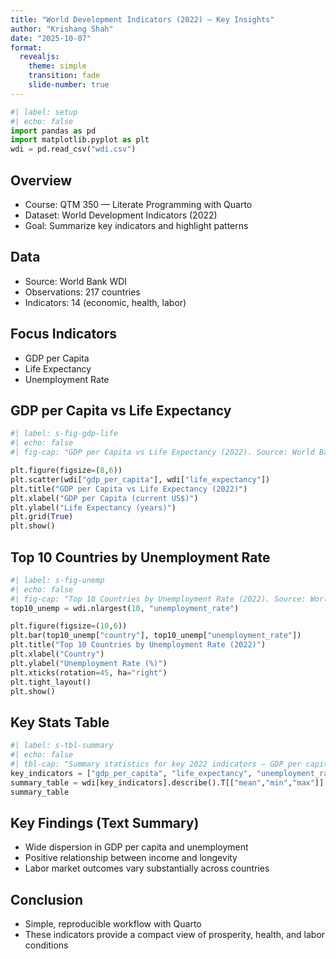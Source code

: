 ```yaml
---
title: "World Development Indicators (2022) – Key Insights"
author: "Krishang Shah"
date: "2025-10-07"
format:
  revealjs:
    theme: simple
    transition: fade
    slide-number: true
---
```

```python
#| label: setup
#| echo: false
import pandas as pd
import matplotlib.pyplot as plt
wdi = pd.read_csv("wdi.csv")
```

## Overview
- Course: QTM 350 — Literate Programming with Quarto
- Dataset: World Development Indicators (2022)
- Goal: Summarize key indicators and highlight patterns

## Data
- Source: World Bank WDI
- Observations: 217 countries
- Indicators: 14 (economic, health, labor)

## Focus Indicators
- GDP per Capita
- Life Expectancy
- Unemployment Rate

## GDP per Capita vs Life Expectancy
```python
#| label: s-fig-gdp-life
#| echo: false
#| fig-cap: "GDP per Capita vs Life Expectancy (2022). Source: World Bank WDI (2022)."

plt.figure(figsize=(8,6))
plt.scatter(wdi["gdp_per_capita"], wdi["life_expectancy"])
plt.title("GDP per Capita vs Life Expectancy (2022)")
plt.xlabel("GDP per Capita (current US$)")
plt.ylabel("Life Expectancy (years)")
plt.grid(True)
plt.show()
```

## Top 10 Countries by Unemployment Rate
```python
#| label: s-fig-unemp
#| echo: false
#| fig-cap: "Top 10 Countries by Unemployment Rate (2022). Source: World Bank WDI (2022)."
top10_unemp = wdi.nlargest(10, "unemployment_rate")

plt.figure(figsize=(10,6))
plt.bar(top10_unemp["country"], top10_unemp["unemployment_rate"])
plt.title("Top 10 Countries by Unemployment Rate (2022)")
plt.xlabel("Country")
plt.ylabel("Unemployment Rate (%)")
plt.xticks(rotation=45, ha="right")
plt.tight_layout()
plt.show()
```

## Key Stats Table
```python
#| label: s-tbl-summary
#| echo: false
#| tbl-cap: "Summary statistics for key 2022 indicators — GDP per capita, life expectancy, unemployment rate. Source: World Bank WDI (2022)."
key_indicators = ["gdp_per_capita", "life_expectancy", "unemployment_rate"]
summary_table = wdi[key_indicators].describe().T[["mean","min","max"]].round(2)
summary_table
```

## Key Findings (Text Summary)
- Wide dispersion in GDP per capita and unemployment
- Positive relationship between income and longevity
- Labor market outcomes vary substantially across countries

## Conclusion
- Simple, reproducible workflow with Quarto
- These indicators provide a compact view of prosperity, health, and labor conditions
